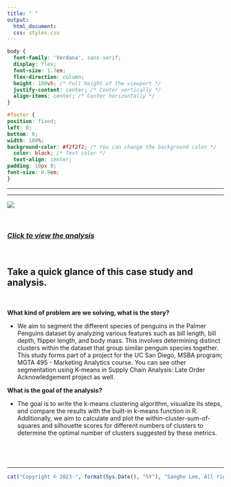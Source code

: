 ```yaml
---
title: " "
output:
  html_document:
  css: styles.css
---
```


```css
body {
  font-family: 'Verdana', sans-serif;
  display: flex;
  font-size: 1.7em;
  flex-direction: column;
  height: 100vh; /* Full height of the viewport */
  justify-content: center; /* Center vertically */
  align-items: center; /* Center horizontally */
}

#footer {
position: fixed;
left: 0;
bottom: 0;
width: 100%;
background-color: #f2f2f2; /* You can change the background color */
  color: black; /* Text color */
  text-align: center;
padding: 10px 0;
font-size: 0.9em;
}


```

------------------------------------------------------------------------

------------------------------------------------------------------------

![](Photo/marketing_analytics_segmentation.png)

<br>

### [*Click to view the analysis*](https://business-analytics-slee.shinyapps.io/data_models_decisions_marketing_segmentation/)

<br>

## **Take a quick glance of this case study and analysis.**

<br>

**What kind of problem are we solving, what is the story?** <br>

-   We aim to segment the different species of penguins in the Palmer Penguins dataset by analyzing various features such as bill length, bill depth, flipper length, and body mass. This involves determining distinct clusters within the dataset that group similar penguin species together. This study forms part of a project for the UC San Diego, MSBA program; MGTA 495 - Marketing Analytics course. You can see other segmentation using K-means in Supply Chain Analysis: Late Order Acknowledgement project as well. <br>

**What is the goal of the analysis?** <br>

-   The goal is to write the k-means clustering algorithm, visualize its steps, and compare the results with the built-in k-means function in R. Additionally, we aim to calculate and plot the within-cluster-sum-of-squares and silhouette scores for different numbers of clusters to determine the optimal number of clusters suggested by these metrics.

## <br>

------------------------------------------------------------------------

::: {#footer}
```r
cat("Copyright © 2023-", format(Sys.Date(), "%Y"), "Sangho Lee, All rights reserved.")
```
:::
